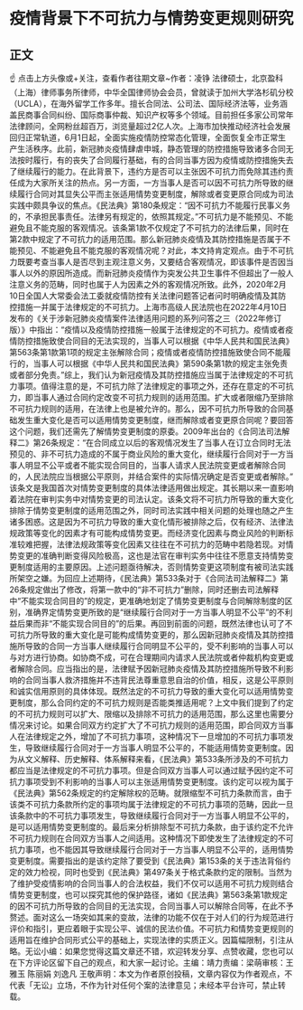 # 疫情背景下不可抗力与情势变更规则研究
## 正文
☝ 点击上方头像或+关注，查看作者往期文章~作者：凌铮 法律硕士，北京盈科（上海）律师事务所律师，中华全国律师协会会员，曾就读于加州大学洛杉矶分校（UCLA），在海外留学工作多年。擅长合同法、公司法、国际经济法等，业务涵盖民商事合同纠纷、国际商事仲裁、知识产权等多个领域。目前担任多家公司常年法律顾问，全网粉丝超百万，浏览量超过2亿人次。上海市加快推动经济社会发展回归正常轨道，6月1日起，全面实施疫情防控常态化管理，全面恢复全市正常生产生活秩序。此前，新冠肺炎疫情肆虐申城，静态管理的防控措施导致诸多合同无法按时履行，有的丧失了合同履行基础，有的合同当事方因为疫情或防控措施失去了继续履行的能力。在此背景下，违约方是否可以主张因不可抗力而免除其违约责任成为大家所关注的热点。另一方面，一方当事人是否可以因不可抗力所导致的继续履行合同对其显失公平而主张适用情势变更制度，解除或者变更原合同成为司法实践中颇具争议的焦点。《民法典》第180条规定：“因不可抗力不能履行民事义务的，不承担民事责任。法律另有规定的，依照其规定。”不可抗力是不能预见、不能避免且不能克服的客观情况。该条第1款不仅规定了不可抗力的法律后果，同时在第2款中规定了不可抗力的适用范围。那么新冠肺炎疫情及其防控措施是否属于不能预见、不能避免且不能克服的客观情况呢？对此，本文持肯定观点。由于不可抗力既要考查当事人是否尽到主观注意义务，又要结合客观情况，即该事件是否因当事人以外的原因所造成。而新冠肺炎疫情作为突发公共卫生事件不但超出了一般人注意义务的范畴，同时也属于人为因素之外的客观情况所致。此外，2020年2月10日全国人大常委会法工委就疫情防控有关法律问题答记者问时明确疫情及其防控措施一并属于法律规定的不可抗力。上海市高级人民法院也在2022年4月10日发布的《关于涉新冠肺炎疫情案件法律适用问题的系列问答之三（2022年修订版）》中指出：“疫情以及疫情防控措施一般属于法律规定的不可抗力。疫情或者疫情防控措施致使合同目的无法实现的，当事人可以根据《中华人民共和国民法典》第563条第1款第1项的规定主张解除合同；疫情或者疫情防控措施致使合同不能履行的，当事人可以根据《中华人民共和国民法典》第590条第1款的规定主张免责或者部分免责。”综上，我们认为新冠疫情及其防控措施应当属于法律规定的不可抗力事项。值得注意的是，不可抗力除了法律规定的事项之外，还存在意定的不可抗力，即当事人通过合同约定改变不可抗力规则的适用范围。扩大或者限缩乃至排除不可抗力规则的适用，在法律上也是被允许的。那么，因不可抗力所导致的合同基础发生重大变化是否可以适用情势变更制度，继而解除或者变更原合同呢？要回答这个问题，我们还需先了解情势变更制度的原委。2009年出台的《合同法司法解释二》第26条规定：“在合同成立以后的客观情况发生了当事人在订立合同时无法预见的、非不可抗力造成的不属于商业风险的重大变化，继续履行合同对于一方当事人明显不公平或者不能实现合同目的，当事人请求人民法院变更或者解除合同的，人民法院应当根据公平原则，并结合案件的实际情况确定是否变更或者解除。” 该条文是我国首次对情势变更制度的具体法律适用做出规定。其长期以来一直影响着法院在审判实务中对情势变更的司法认定。该条文将不可抗力所导致的重大变化排除于情势变更制度的适用范围之外，同时司法实践中相关问题的处理也随之产生诸多困惑。这是因为不可抗力导致的重大变化情形被排除之后，仅有经济、法律法规政策等变化的因素才有可能构成情势变更。而经济变化因素与商业风险的判断标准较难把握，法律法规政策等变化因素又往往在不可抗力的范畴中若隐若现。对情势变更的准确判断变得风险极高，这也是法官在审判实务中往往不愿意支持情势变更制度适用的主要原因。上述问题亟待解决，否则情势变更这项制度有被司法实践所架空之嫌。为回应上述期待，《民法典》第533条对于《合同法司法解释二》第26条规定做出了修改，将第一款中的“非不可抗力”删除，同时还删去司法解释中“不能实现合同目的”的规定，更准确地划定了情势变更制度与合同解除制度的区别，准确界定情势变更所致的是“继续履行合同对于一方当事人明显不公平”的不利益后果而非“不能实现合同目的”的后果。再回到前面的问题，既然法律也认可了不可抗力所导致的重大变化是可能构成情势变更的，那么因新冠肺炎疫情及其防控措施所导致的合同一方当事人继续履行合同明显不公平的，受不利影响的当事人可以与对方进行协商。如协商不成，可在合理期间内请求人民法院或者仲裁机构变更或者解除合同。应当指出的是，法律赋予因新冠肺炎疫情及其防控措施所导致不利影响的合同当事人救济措施并不违背民法尊重意思自治的价值，相反，这是公平原则和诚实信用原则的具体体现。既然法定的不可抗力导致的重大变化可以适用情势变更制度，那么合同约定的不可抗力规则是否能类推适用呢？上文中我们提到了约定的不可抗力规则可以扩大、限缩以及排除不可抗力的适用范围，那么这里也需要分情况来讨论。如果合同双方约定扩大了不可抗力规则的适用范围，即合同双方当事人在法律规定之外，增加了不可抗力事项，这种情况下一旦增加的不可抗力事项发生，导致继续履行合同对于一方当事人明显不公平的，不能适用情势变更制度。因为从文义解释、历史解释、体系解释来看，《民法典》第533条所涉及的不可抗力都应当是法律规定的不可抗力事项。但是合同双方当事人可以通过赋予因约定不可抗力事项受到不利影响的当事人可以主张适用情势变更制度。该约定可以视为属于《民法典》第562条规定的约定解除权的范畴。就限缩型不可抗力条款而言，由于该类不可抗力条款所约定的事项均属于法律规定的不可抗力事项的范畴，因此一旦该条款中的不可抗力事项发生，导致继续履行合同对于一方当事人明显不公平的，是可以适用情势变更制度的。最后来分析排除型不可抗力条款，由于该约定不允许不可抗力规则在合同双方当事人之间适用。这种情况下即使发生了法律规定的不可抗力事项，也不能因其导致继续履行合同对于一方当事人明显不公平的，适用情势变更制度。需要指出的是该约定除了要受到《民法典》第153条的关于违法背俗约定的效力检视，同时也受到《民法典》第497条关于格式条款约定的限制。当然为了维护受疫情影响的合同当事人的合法权益，我们不仅可以适用不可抗力规则结合情势变更制度，也可以探究其他的保护路径，诸如《民法典》第563条第1款规定的因不可抗力所导致的合同目的无法实现，合同当事人可以解除合同等，在此不予赘述。面对这么一场突如其来的变故，法律的功能不仅在于对人们的行为规范进行评价和指引，更应着眼于实现公平、诚信的民法价值。不可抗力和情势变更规则的适用旨在维护合同形式公平的基础上，实现法律的实质正义。因篇幅限制，引注从略。无讼小编：如果您觉得这篇文章还不错，欢迎转发分享、点赞收藏，您也可以在下方评论区留下自己的观点，和大家一起讨论。主编：靖力责编：梁萌审核：王雅玉 陈丽娟 刘逸凡 王敬声明：本文为作者原创投稿，文章内容仅为作者观点，不代表「无讼」立场，不作为针对任何个案的法律意见；未经本平台许可，禁止转载。